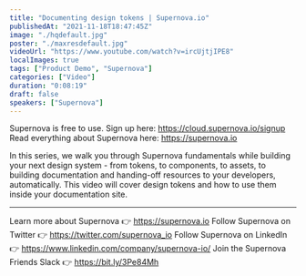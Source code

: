```yaml
---
title: "Documenting design tokens | Supernova.io"
publishedAt: "2021-11-18T18:47:45Z"
image: "./hqdefault.jpg"
poster: "./maxresdefault.jpg"
videoUrl: "https://www.youtube.com/watch?v=ircUjtjIPE8"
localImages: true
tags: ["Product Demo", "Supernova"]
categories: ["Video"]
duration: "0:08:19"
draft: false
speakers: ["Supernova"]
---
```


Supernova is free to use. Sign up here: https://cloud.supernova.io/signup
Read everything about Supernova here: https://supernova.io

In this series, we walk you through Supernova fundamentals while building your next design system - from tokens, to components, to assets, to building documentation and handing-off resources to your developers, automatically. This video will cover design tokens and how to use them inside your documentation site.

---

Learn more about Supernova 👉 https://supernova.io
Follow Supernova on Twitter 👉 https://twitter.com/supernova_io
Follow Supernova on LinkedIn 👉 https://www.linkedin.com/company/supernova-io/
Join the Supernova Friends Slack 👉 https://bit.ly/3Pe84Mh
